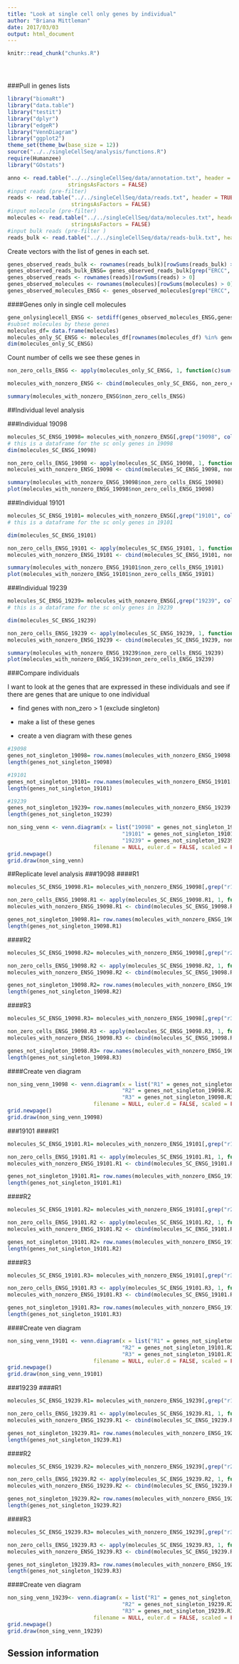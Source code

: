 ```yaml
---
title: "Look at single cell only genes by individual"
author: "Briana Mittleman"
date: 2017/03/03
output: html_document
---
```


<!-- The file analysis/chunks.R contains chunks that define default settings
shared across the workflowr files. -->
```r
knitr::read_chunk("chunks.R")
```

<!-- Update knitr chunk options -->
```r
```

<!-- Insert the date the file was last updated -->
```r
```

<!-- Insert the code version (Git commit SHA1) if Git repository exists and R
 package git2r is installed -->
```r
```

###Pull in genes lists  

```r
library("biomaRt")
library("data.table")
library("testit")
library("dplyr")
library("edgeR")
library("VennDiagram")
library("ggplot2")
theme_set(theme_bw(base_size = 12))
source("../../singleCellSeq/analysis/functions.R")
require(Humanzee)
library("GOstats")

```



```r
anno <- read.table("../../singleCellSeq/data/annotation.txt", header = TRUE,
                   stringsAsFactors = FALSE)
#input reads (pre-filter)
reads <- read.table("../../singleCellSeq/data/reads.txt", header = TRUE,
                    stringsAsFactors = FALSE)
#input molecule (pre-filter)
molecules <- read.table("../../singleCellSeq/data/molecules.txt", header = TRUE,
                    stringsAsFactors = FALSE)
#input bulk reads (pre-filter )
reads_bulk <- read.table("../../singleCellSeq/data/reads-bulk.txt", header = TRUE, stringsAsFactors = FALSE)
```
Create vectors with the list of genes in each set.   
```r
genes_observed_reads_bulk <- rownames(reads_bulk)[rowSums(reads_bulk) > 0]
genes_observed_reads_bulk_ENSG= genes_observed_reads_bulk[grep("ERCC", genes_observed_reads_bulk, invert = TRUE)]
genes_observed_reads <- rownames(reads)[rowSums(reads) > 0]
genes_observed_molecules <- rownames(molecules)[rowSums(molecules) > 0]
genes_observed_molecules_ENSG <- genes_observed_molecules[grep("ERCC", genes_observed_molecules, invert = TRUE)]

```

####Genes only in single cell molecules  

```r

gene_onlysinglecell_ENSG <- setdiff(genes_observed_molecules_ENSG,genes_observed_reads_bulk_ENSG)
#subset molecules by these genes  
molecules_df= data.frame(molecules)
molecules_only_SC_ENSG <- molecules_df[rownames(molecules_df) %in% gene_onlysinglecell_ENSG,]
dim(molecules_only_SC_ENSG)
```

Count number of cells we see these genes in  

```r
non_zero_cells_ENSG <- apply(molecules_only_SC_ENSG, 1, function(c)sum(c!=0))

molecules_with_nonzero_ENSG <- cbind(molecules_only_SC_ENSG, non_zero_cells_ENSG)

summary(molecules_with_nonzero_ENSG$non_zero_cells_ENSG)

```
##Individual level analysis  

###Individual 19098   

```r
molecules_SC_ENSG_19098= molecules_with_nonzero_ENSG[,grep("19098", colnames(molecules_with_nonzero_ENSG))]
# this is a dataframe for the sc only genes in 19098
dim(molecules_SC_ENSG_19098)

non_zero_cells_ENSG_19098 <- apply(molecules_SC_ENSG_19098, 1, function(c)sum(c!=0))
molecules_with_nonzero_ENSG_19098 <- cbind(molecules_SC_ENSG_19098, non_zero_cells_ENSG_19098)

summary(molecules_with_nonzero_ENSG_19098$non_zero_cells_ENSG_19098)
plot(molecules_with_nonzero_ENSG_19098$non_zero_cells_ENSG_19098)
```

###Individual 19101  
```r
molecules_SC_ENSG_19101= molecules_with_nonzero_ENSG[,grep("19101", colnames(molecules_with_nonzero_ENSG))]
# this is a dataframe for the sc only genes in 19101

dim(molecules_SC_ENSG_19101)

non_zero_cells_ENSG_19101 <- apply(molecules_SC_ENSG_19101, 1, function(c)sum(c!=0))
molecules_with_nonzero_ENSG_19101 <- cbind(molecules_SC_ENSG_19101, non_zero_cells_ENSG_19101)

summary(molecules_with_nonzero_ENSG_19101$non_zero_cells_ENSG_19101)
plot(molecules_with_nonzero_ENSG_19101$non_zero_cells_ENSG_19101)
```
  
###Individual 19239   

```r
molecules_SC_ENSG_19239= molecules_with_nonzero_ENSG[,grep("19239", colnames(molecules_with_nonzero_ENSG))]
# this is a dataframe for the sc only genes in 19239

dim(molecules_SC_ENSG_19239)

non_zero_cells_ENSG_19239 <- apply(molecules_SC_ENSG_19239, 1, function(c)sum(c!=0))
molecules_with_nonzero_ENSG_19239 <- cbind(molecules_SC_ENSG_19239, non_zero_cells_ENSG_19239)

summary(molecules_with_nonzero_ENSG_19239$non_zero_cells_ENSG_19239)
plot(molecules_with_nonzero_ENSG_19239$non_zero_cells_ENSG_19239)
```


###Compare individuals  

I want to look at the genes that are expressed in these individuals and see if there are genes that are unique to one individual  

* find genes with non_zero > 1 (exclude singleton)

* make a list of these genes  

* create a ven diagram with these genes  



```r
#19098
genes_not_singleton_19098= row.names(molecules_with_nonzero_ENSG_19098[molecules_with_nonzero_ENSG_19098$non_zero_cells_ENSG_19098 > 1, ])
length(genes_not_singleton_19098)

#19101
genes_not_singleton_19101= row.names(molecules_with_nonzero_ENSG_19101[molecules_with_nonzero_ENSG_19101$non_zero_cells_ENSG_19101 > 1, ])
length(genes_not_singleton_19101)

#19239
genes_not_singleton_19239= row.names(molecules_with_nonzero_ENSG_19239[molecules_with_nonzero_ENSG_19239$non_zero_cells_ENSG_19239 > 1, ])
length(genes_not_singleton_19239)

```

```r
non_sing_venn <- venn.diagram(x = list("19098" = genes_not_singleton_19098,
                                    "19101" = genes_not_singleton_19101,
                                    "19239" = genes_not_singleton_19239),
                           filename = NULL, euler.d = FALSE, scaled = FALSE)
grid.newpage()
grid.draw(non_sing_venn)
```

##Replicate level analysis 
###19098
####R1  

```r
molecules_SC_ENSG_19098.R1= molecules_with_nonzero_ENSG_19098[,grep("r1", colnames(molecules_with_nonzero_ENSG_19098))]

non_zero_cells_ENSG_19098.R1 <- apply(molecules_SC_ENSG_19098.R1, 1, function(c)sum(c!=0))
molecules_with_nonzero_ENSG_19098.R1 <- cbind(molecules_SC_ENSG_19098.R1, non_zero_cells_ENSG_19098.R1)

genes_not_singleton_19098.R1= row.names(molecules_with_nonzero_ENSG_19098.R1[molecules_with_nonzero_ENSG_19098.R1$non_zero_cells_ENSG_19098.R1  > 1, ])
length(genes_not_singleton_19098.R1)
```
####R2  

```r
molecules_SC_ENSG_19098.R2= molecules_with_nonzero_ENSG_19098[,grep("r2", colnames(molecules_with_nonzero_ENSG_19098))]

non_zero_cells_ENSG_19098.R2 <- apply(molecules_SC_ENSG_19098.R2, 1, function(c)sum(c!=0))
molecules_with_nonzero_ENSG_19098.R2 <- cbind(molecules_SC_ENSG_19098.R2, non_zero_cells_ENSG_19098.R2)

genes_not_singleton_19098.R2= row.names(molecules_with_nonzero_ENSG_19098.R2[molecules_with_nonzero_ENSG_19098.R2$non_zero_cells_ENSG_19098.R2  > 1, ])
length(genes_not_singleton_19098.R2)
```
####R3  

```r
molecules_SC_ENSG_19098.R3= molecules_with_nonzero_ENSG_19098[,grep("r3", colnames(molecules_with_nonzero_ENSG_19098))]

non_zero_cells_ENSG_19098.R3 <- apply(molecules_SC_ENSG_19098.R3, 1, function(c)sum(c!=0))
molecules_with_nonzero_ENSG_19098.R3 <- cbind(molecules_SC_ENSG_19098.R3, non_zero_cells_ENSG_19098.R3)

genes_not_singleton_19098.R3= row.names(molecules_with_nonzero_ENSG_19098.R3[molecules_with_nonzero_ENSG_19098.R3$non_zero_cells_ENSG_19098.R3  > 1, ])
length(genes_not_singleton_19098.R3)
```

####Create ven diagram  

```r
non_sing_venn_19098 <- venn.diagram(x = list("R1" = genes_not_singleton_19098.R1,
                                    "R2" = genes_not_singleton_19098.R2,
                                    "R3" = genes_not_singleton_19098.R3),
                           filename = NULL, euler.d = FALSE, scaled = FALSE)
grid.newpage()
grid.draw(non_sing_venn_19098)
```






###19101
####R1  

```r
molecules_SC_ENSG_19101.R1= molecules_with_nonzero_ENSG_19101[,grep("r1", colnames(molecules_with_nonzero_ENSG_19101))]

non_zero_cells_ENSG_19101.R1 <- apply(molecules_SC_ENSG_19101.R1, 1, function(c)sum(c!=0))
molecules_with_nonzero_ENSG_19101.R1 <- cbind(molecules_SC_ENSG_19101.R1, non_zero_cells_ENSG_19101.R1)

genes_not_singleton_19101.R1= row.names(molecules_with_nonzero_ENSG_19101.R1[molecules_with_nonzero_ENSG_19101.R1$non_zero_cells_ENSG_19101.R1  > 1, ])
length(genes_not_singleton_19101.R1)
```
####R2  

```r
molecules_SC_ENSG_19101.R2= molecules_with_nonzero_ENSG_19101[,grep("r2", colnames(molecules_with_nonzero_ENSG_19101))]

non_zero_cells_ENSG_19101.R2 <- apply(molecules_SC_ENSG_19101.R2, 1, function(c)sum(c!=0))
molecules_with_nonzero_ENSG_19101.R2 <- cbind(molecules_SC_ENSG_19101.R2, non_zero_cells_ENSG_19101.R2)

genes_not_singleton_19101.R2= row.names(molecules_with_nonzero_ENSG_19101.R2[molecules_with_nonzero_ENSG_19101.R2$non_zero_cells_ENSG_19101.R2  > 1, ])
length(genes_not_singleton_19101.R2)
```
####R3  

```r

molecules_SC_ENSG_19101.R3= molecules_with_nonzero_ENSG_19101[,grep("r3", colnames(molecules_with_nonzero_ENSG_19101))]

non_zero_cells_ENSG_19101.R3 <- apply(molecules_SC_ENSG_19101.R3, 1, function(c)sum(c!=0))
molecules_with_nonzero_ENSG_19101.R3 <- cbind(molecules_SC_ENSG_19101.R3, non_zero_cells_ENSG_19101.R3)

genes_not_singleton_19101.R3= row.names(molecules_with_nonzero_ENSG_19101.R3[molecules_with_nonzero_ENSG_19101.R3$non_zero_cells_ENSG_19101.R3  > 1, ])
length(genes_not_singleton_19101.R3)
```

####Create ven diagram  

```r
non_sing_venn_19101 <- venn.diagram(x = list("R1" = genes_not_singleton_19101.R1,
                                    "R2" = genes_not_singleton_19101.R2,
                                    "R3" = genes_not_singleton_19101.R3),
                           filename = NULL, euler.d = FALSE, scaled = FALSE)
grid.newpage()
grid.draw(non_sing_venn_19101)
```

###19239
####R1  

```r
molecules_SC_ENSG_19239.R1= molecules_with_nonzero_ENSG_19239[,grep("r1", colnames(molecules_with_nonzero_ENSG_19239))]

non_zero_cells_ENSG_19239.R1 <- apply(molecules_SC_ENSG_19239.R1, 1, function(c)sum(c!=0))
molecules_with_nonzero_ENSG_19239.R1 <- cbind(molecules_SC_ENSG_19239.R1, non_zero_cells_ENSG_19239.R1)

genes_not_singleton_19239.R1= row.names(molecules_with_nonzero_ENSG_19239.R1[molecules_with_nonzero_ENSG_19239.R1$non_zero_cells_ENSG_19239.R1  > 1, ])
length(genes_not_singleton_19239.R1)
```
####R2  

```r
molecules_SC_ENSG_19239.R2= molecules_with_nonzero_ENSG_19239[,grep("r2", colnames(molecules_with_nonzero_ENSG_19239))]

non_zero_cells_ENSG_19239.R2 <- apply(molecules_SC_ENSG_19239.R2, 1, function(c)sum(c!=0))
molecules_with_nonzero_ENSG_19239.R2 <- cbind(molecules_SC_ENSG_19239.R2, non_zero_cells_ENSG_19239.R2)

genes_not_singleton_19239.R2= row.names(molecules_with_nonzero_ENSG_19239.R2[molecules_with_nonzero_ENSG_19239.R2$non_zero_cells_ENSG_19239.R2  > 1, ])
length(genes_not_singleton_19239.R2)
```
####R3  

```r

molecules_SC_ENSG_19239.R3= molecules_with_nonzero_ENSG_19239[,grep("r3", colnames(molecules_with_nonzero_ENSG_19239))]

non_zero_cells_ENSG_19239.R3 <- apply(molecules_SC_ENSG_19239.R3, 1, function(c)sum(c!=0))
molecules_with_nonzero_ENSG_19239.R3 <- cbind(molecules_SC_ENSG_19239.R3, non_zero_cells_ENSG_19239.R3)

genes_not_singleton_19239.R3= row.names(molecules_with_nonzero_ENSG_19239.R3[molecules_with_nonzero_ENSG_19239.R3$non_zero_cells_ENSG_19239.R3  > 1, ])
length(genes_not_singleton_19239.R3)
```

####Create ven diagram  

```r
non_sing_venn_19239<- venn.diagram(x = list("R1" = genes_not_singleton_19239.R1,
                                    "R2" = genes_not_singleton_19239.R2,
                                    "R3" = genes_not_singleton_19239.R3),
                           filename = NULL, euler.d = FALSE, scaled = FALSE)
grid.newpage()
grid.draw(non_sing_venn_19239)
```

## Session information

<!-- Insert the session information into the document -->
```r
```
